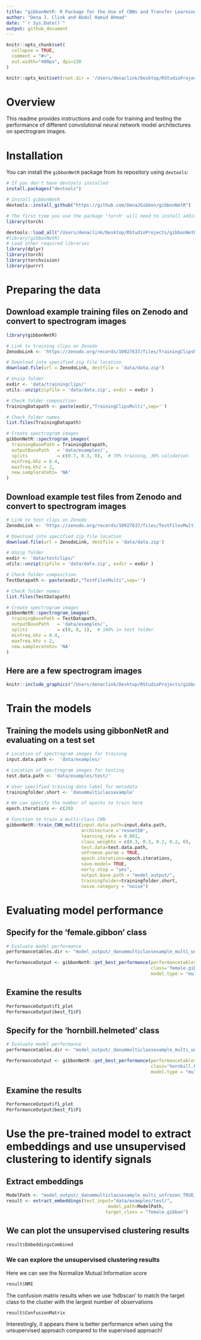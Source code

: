 ```yaml
---
title: "gibbonNetR: R Package for the Use of CNNs and Transfer Learning on Acoustic Data"
author: "Dena J. Clink and Abdul Hamid Ahmad"
date: "`r Sys.Date()`"
output: github_document
---
```


```r
knitr::opts_chunk$set(
  collapse = TRUE,
  comment = "#>",
  out.width="400px", dpi=120
)

knitr::opts_knit$set(root.dir = '/Users/denaclink/Desktop/RStudioProjects/gibbonNetR_notgithub/')
```

# Overview

This readme provides instructions and code for training and testing the performance of different convolutional neural network model architectures on spectrogram images.

# Installation

You can install the `gibbonNetR` package from its repository using `devtools`:

```r
# If you don't have devtools installed
install.packages("devtools")

# Install gibbonNetR
devtools::install_github("https://github.com/DenaJGibbon/gibbonNetR")

# The first time you use the package 'torch' will need to install additional packages. You can start the process using the following:
library(torch)
```

```r
devtools::load_all("/Users/denaclink/Desktop/RStudioProjects/gibbonNetR")
#library(gibbonNetR)
# Load other required libraries
library(dplyr)
library(torch)
library(torchvision)
library(purrr)

```

# Preparing the data

## Download example training files on Zenodo and convert to spectrogram images

```r
library(gibbonNetR)

# Link to training clips on Zenodo
ZenodoLink <- 'https://zenodo.org/records/10927637/files/TrainingClipsMulti.zip?download=1'

# Download into specified zip file location
download.file(url = ZenodoLink, destfile = 'data/data.zip')

# Unzip folder
exdir <- 'data/trainingclips/'
utils::unzip(zipfile = 'data/data.zip', exdir = exdir )

# Check folder composition
TrainingDatapath <- paste(exdir,"TrainingClipsMulti",sep='')

# Check folder names
list.files(TrainingDatapath)

# Create spectrogram images
gibbonNetR::spectrogram_images(
  trainingBasePath = TrainingDatapath,
  outputBasePath   = 'data/examples/',
  splits           = c(0.7, 0.3, 0),  # 70% training, 30% validation
  minfreq.khz = 0.4,
  maxfreq.khz = 2,
  new.sampleratehz= 'NA'
)

```

## Download example test files from Zenodo and convert to spectrogram images

```r
# Link to test clips on Zenodo
ZenodoLink <- 'https://zenodo.org/records/10927637/files/TestFilesMulti.zip?download=1'

# Download into specified zip file location
download.file(url = ZenodoLink, destfile = 'data/data.zip')

# Unzip folder
exdir <- 'data/testclips/'
utils::unzip(zipfile = 'data/data.zip', exdir = exdir )

# Check folder composition
TestDatapath <- paste(exdir,"TestFilesMulti",sep='')

# Check folder names
list.files(TestDatapath)

# Create spectrogram images
gibbonNetR::spectrogram_images(
  trainingBasePath = TestDatapath,
  outputBasePath   = 'data/examples/',
  splits           = c(0, 0, 1),  # 100% in test folder
  minfreq.khz = 0.4,
  maxfreq.khz = 2,
  new.sampleratehz= 'NA'
)


```

## Here are a few spectrogram images

```r
knitr::include_graphics("/Users/denaclink/Desktop/RStudioProjects/gibbonNetR/README_files/spectro.png")
```

# Train the models
## Training the models using gibbonNetR and evaluating on a test set

```r
# Location of spectrogram images for training
input.data.path <-  'data/examples/'

# Location of spectrogram images for testing
test.data.path <- 'data/examples/test/'

# User specified training data label for metadata
trainingfolder.short <- 'danummulticlassexample'

# We can specify the number of epochs to train here
epoch.iterations <- c(20)

# Function to train a multi-class CNN
gibbonNetR::train_CNN_multi(input.data.path=input.data.path,
                            architecture ='resnet50',
                            learning_rate = 0.001,
                            class_weights = c(0.3, 0.3, 0.2, 0.2, 0),
                            test.data=test.data.path,
                            unfreeze.param = TRUE,
                            epoch.iterations=epoch.iterations,
                            save.model= TRUE,
                            early.stop = "yes",
                            output.base.path = "model_output/",
                            trainingfolder=trainingfolder.short,
                            noise.category = "noise")

```

# Evaluating model performance
## Specify for the 'female.gibbon' class
```r
# Evaluate model performance
performancetables.dir <- "model_output/_danummulticlassexample_multi_unfrozen_TRUE_/performance_tables_multi"

PerformanceOutput <- gibbonNetR::get_best_performance(performancetables.dir=performancetables.dir,
                                                      class='female.gibbon',
                                                      model.type = "multi",Thresh.val=0)

```

## Examine the results
```r
PerformanceOutput$f1_plot
PerformanceOutput$best_f1$F1
```

## Specify for the 'hornbill.helmeted' class
```r

# Evaluate model performance
performancetables.dir <- "model_output/_danummulticlassexample_multi_unfrozen_TRUE_/performance_tables_multi"

PerformanceOutput <- gibbonNetR::get_best_performance(performancetables.dir=performancetables.dir,
                                                      class='hornbill.helmeted',
                                                      model.type = "multi",Thresh.val=0)

```

## Examine the results
```r
PerformanceOutput$f1_plot
PerformanceOutput$best_f1$F1
```


# Use the pre-trained model to extract embeddings and use unsupervised clustering to identify signals

## Extract embeddings

```r

ModelPath <- "model_output/_danummulticlassexample_multi_unfrozen_TRUE_/_danummulticlassexample_20_resnet50_model.pt"
result <- extract_embeddings(test_input="data/examples/test/",
                                      model_path=ModelPath,
                                     target_class = "female.gibbon")
```

## We can plot the unsupervised clustering results
```r
result$EmbeddingsCombined
```

### We can explore the unsupervised clustering results
Here we can see the Normalize Mutual Information score
```r
result$NMI
```


The confusion matrix results when we use 'hdbscan' to match the target class to the cluster with the largest number of observations
```r
result$ConfusionMatrix
```


Interestingly, it appears there is better performance when using the unsupervised approach compared to the supervised approach!
